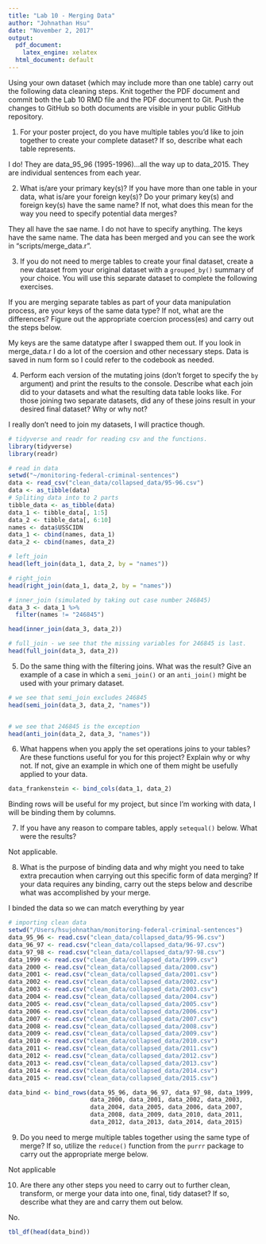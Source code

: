 ```yaml
---
title: "Lab 10 - Merging Data"
author: "Johnathan Hsu"
date: "November 2, 2017"
output:
  pdf_document: 
    latex_engine: xelatex
  html_document: default
---
```


Using your own dataset (which may include more than one table) carry out the following data cleaning steps. Knit together the PDF document and commit both the Lab 10 RMD file and the PDF document to Git. Push the changes to GitHub so both documents are visible in your public GitHub repository. 

1. For your poster project, do you have multiple tables you'd like to join together to create your complete dataset? If so, describe what each table represents. 

I do! They are data_95_96 (1995-1996)...all the way up to data_2015. They are individual sentences from each year.

2. What is/are your primary key(s)? If you have more than one table in your data, what is/are your foreign key(s)? Do your primary key(s) and foreign key(s) have the same name? If not, what does this mean for the way you need to specify potential data merges?

They all have the sae name. I do not have to specify anything. The keys have the same name. The data has been merged and you can see the work in "scripts/merge_data.r". 

3. If you do not need to merge tables to create your final dataset, create a new dataset from your original dataset with a `grouped_by()` summary of your choice. You will use this separate dataset to complete the following exercises. 

If you are merging separate tables as part of your data manipulation process, are your keys of the same data type? If not, what are the differences? Figure out the appropriate coercion process(es) and carry out the steps below. 

My keys are the same datatype after I swapped them out. If you look in merge_data.r I do a lot of the coersion and other necessary steps. Data is saved in num form so I could refer to the codebook as needed.

4. Perform each version of the mutating joins (don't forget to specify the `by` argument) and print the results to the console. Describe what each join did to your datasets and what the resulting data table looks like. For those joining two separate datasets, did any of these joins result in your desired final dataset? Why or why not?

I really don't need to join my datasets, I will practice though.

```r
# tidyverse and readr for reading csv and the functions.
library(tidyverse)
library(readr)

# read in data
setwd("~/monitoring-federal-criminal-sentences")
data <- read_csv("clean_data/collapsed_data/95-96.csv")
data <- as_tibble(data)
# Spliting data into to 2 parts
tibble_data <- as_tibble(data)
data_1 <- tibble_data[, 1:5]
data_2 <- tibble_data[, 6:10]
names <- data$USSCIDN
data_1 <- cbind(names, data_1)
data_2 <- cbind(names, data_2)

# left_join 
head(left_join(data_1, data_2, by = "names"))

# right_join
head(right_join(data_1, data_2, by = "names"))

# inner_join (simulated by taking out case number 246845)
data_3 <- data_1 %>%
  filter(names != "246845")

head(inner_join(data_3, data_2))

# full_join - we see that the missing variables for 246845 is last.
head(full_join(data_3, data_2))
```

5. Do the same thing with the filtering joins. What was the result? Give an example of a case in which a `semi_join()` or an `anti_join()` might be used with your primary dataset.

```r
# we see that semi_join excludes 246845
head(semi_join(data_3, data_2, "names"))


# we see that 246845 is the exception
head(anti_join(data_2, data_3, "names"))
```

6. What happens when you apply the set operations joins to your tables? Are these functions useful for you for this project? Explain why or why not. If not, give an example in which one of them might be usefully applied to your data. 

```r
data_frankenstein <- bind_cols(data_1, data_2)
```

Binding rows will be useful for my project, but since I'm working with data, I will be binding them by columns.

7. If you have any reason to compare tables, apply `setequal()` below. What were the results? 

Not applicable.


8. What is the purpose of binding data and why might you need to take extra precaution when carrying out this specific form of data merging? If your data requires any binding, carry out the steps below and describe what was accomplished by your merge.

I binded the data so we can match everything by year
```r
# importing clean data
setwd("/Users/hsujohnathan/monitoring-federal-criminal-sentences")
data_95_96 <- read.csv("clean_data/collapsed_data/95-96.csv")
data_96_97 <- read.csv("clean_data/collapsed_data/96-97.csv")
data_97_98 <- read.csv("clean_data/collapsed_data/97-98.csv")
data_1999 <- read.csv("clean_data/collapsed_data/1999.csv")
data_2000 <- read.csv("clean_data/collapsed_data/2000.csv")
data_2001 <- read.csv("clean_data/collapsed_data/2001.csv")
data_2002 <- read.csv("clean_data/collapsed_data/2002.csv")
data_2003 <- read.csv("clean_data/collapsed_data/2003.csv")
data_2004 <- read.csv("clean_data/collapsed_data/2004.csv")
data_2005 <- read.csv("clean_data/collapsed_data/2005.csv")
data_2006 <- read.csv("clean_data/collapsed_data/2006.csv") 
data_2007 <- read.csv("clean_data/collapsed_data/2007.csv") 
data_2008 <- read.csv("clean_data/collapsed_data/2008.csv") 
data_2009 <- read.csv("clean_data/collapsed_data/2009.csv") 
data_2010 <- read.csv("clean_data/collapsed_data/2010.csv") 
data_2011 <- read.csv("clean_data/collapsed_data/2011.csv") 
data_2012 <- read.csv("clean_data/collapsed_data/2012.csv") 
data_2013 <- read.csv("clean_data/collapsed_data/2013.csv") 
data_2014 <- read.csv("clean_data/collapsed_data/2014.csv") 
data_2015 <- read.csv("clean_data/collapsed_data/2015.csv") 

data_bind <- bind_rows(data_95_96, data_96_97, data_97_98, data_1999,
                       data_2000, data_2001, data_2002, data_2003,
                       data_2004, data_2005, data_2006, data_2007,
                       data_2008, data_2009, data_2010, data_2011,
                       data_2012, data_2013, data_2014, data_2015)
```

9. Do you need to merge multiple tables together using the same type of merge? If so, utilize the `reduce()` function from the `purrr` package to carry out the appropriate merge below. 

Not applicable

10. Are there any other steps you need to carry out to further clean, transform, or merge your data into one, final, tidy dataset? If so, describe what they are and carry them out below.

No. 

```r
tbl_df(head(data_bind))
```









